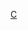 {{hidden category}}
{{WPSS-cat}}
{{Stub category|article=[[捷克|捷克]]|newstub=Czechia-stub|category=捷克}}

[[Category:歐洲小作品|C]]